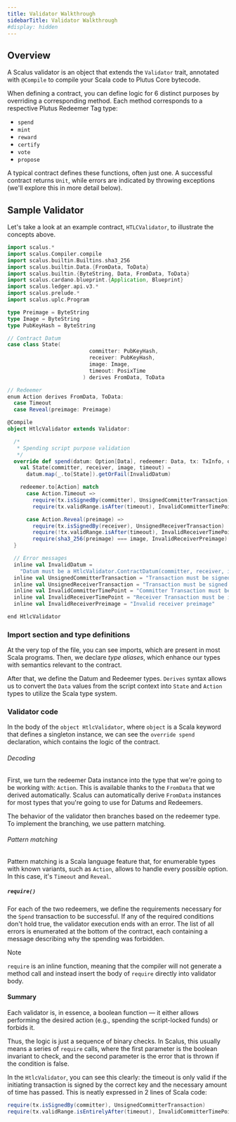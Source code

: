 ```yaml
---
title: Validator Walkthrough
sidebarTitle: Validator Walkthrough
#display: hidden
---
```


## Overview

A Scalus validator is an object that extends the `Validator` trait, annotated with `@Compile` to compile your Scala code to Plutus Core bytecode.

When defining a contract, you can define logic for 6 distinct purposes by overriding a corresponding method. Each
method corresponds to a respective Plutus Redeemer Tag type:

- `spend`
- `mint`
- `reward`
- `certify`
- `vote`
- `propose`

A typical contract defines these functions, often just one. A successful contract returns
`Unit`, while errors are indicated by throwing exceptions (we'll explore this in more detail below).

## Sample Validator

Let's take a look at an example contract, `HTLCValidator`, to illustrate the concepts above.

```scala
import scalus.*
import scalus.Compiler.compile
import scalus.builtin.Builtins.sha3_256
import scalus.builtin.Data.{FromData, ToData}
import scalus.builtin.{ByteString, Data, FromData, ToData}
import scalus.cardano.blueprint.{Application, Blueprint}
import scalus.ledger.api.v3.*
import scalus.prelude.*
import scalus.uplc.Program

type Preimage = ByteString
type Image = ByteString
type PubKeyHash = ByteString

// Contract Datum
case class State(
                          committer: PubKeyHash,
                          receiver: PubKeyHash,
                          image: Image,
                          timeout: PosixTime
                        ) derives FromData, ToData

// Redeemer
enum Action derives FromData, ToData:
  case Timeout
  case Reveal(preimage: Preimage)

@Compile
object HtlcValidator extends Validator:

  /*
   * Spending script purpose validation
   */
  override def spend(datum: Option[Data], redeemer: Data, tx: TxInfo, ownRef: TxOutRef): Unit = {
    val State(committer, receiver, image, timeout) =
      datum.map(_.to[State]).getOrFail(InvalidDatum)

    redeemer.to[Action] match
      case Action.Timeout =>
        require(tx.isSignedBy(committer), UnsignedCommitterTransaction)
        require(tx.validRange.isAfter(timeout), InvalidCommitterTimePoint)

      case Action.Reveal(preimage) =>
        require(tx.isSignedBy(receiver), UnsignedReceiverTransaction)
        require(!tx.validRange.isAfter(timeout), InvalidReceiverTimePoint)
        require(sha3_256(preimage) === image, InvalidReceiverPreimage)
  }

  // Error messages
  inline val InvalidDatum =
    "Datum must be a HtlcValidator.ContractDatum(committer, receiver, image, timeout)"
  inline val UnsignedCommitterTransaction = "Transaction must be signed by a committer"
  inline val UnsignedReceiverTransaction = "Transaction must be signed by a receiver"
  inline val InvalidCommitterTimePoint = "Committer Transaction must be exclusively after timeout"
  inline val InvalidReceiverTimePoint = "Receiver Transaction must be inclusively before timeout"
  inline val InvalidReceiverPreimage = "Invalid receiver preimage"

end HtlcValidator
```

### Import section and type definitions

At the very top of the file, you can see imports, which are present in most Scala programs.
Then, we declare *type aliases*, which enhance our types with semantics relevant to the contract.

After that, we define the Datum and Redeemer types. `Derives` syntax allows us to convert the `Data` values from
the script context into `State` and `Action` types to utilize the Scala type system.

### Validator code

In the body of the `object HtlcValidator`, where `object` is a Scala keyword that defines a singleton instance,
we can see the `override spend` declaration, which contains the logic of the contract.

###### Decoding

First, we turn the redeemer Data instance into the type that we're going to be working with: `Action`. This is available
thanks to the `FromData` that we derived automatically. Scalus can automatically derive `FromData` instances for most
types that you're going to use for Datums and Redeemers.

The behavior of the validator then branches based on the redeemer type. To implement the branching, we use pattern
matching.

###### Pattern matching
Pattern matching is a Scala language feature that, for enumerable types with known variants, such as `Action`,
allows to handle every possible option. In this case, it's `Timeout` and `Reveal`.

##### `require()`

For each of the two redeemers, we define the requirements necessary for the `Spend` transaction to be successful.
If any of the required conditions don't hold true, the validator execution ends with an error. The list of all errors
is enumerated at the bottom of the contract, each containing a message describing why the spending was forbidden.

> [!NOTE]
>
> `require` is an inline function, meaning that the compiler will not generate a method call and instead insert
> the body of `require` directly into validator body.

#### Summary

Each validator is, in essence, a boolean function — it either allows performing the desired action (e.g., spending
the script-locked funds) or forbids it.

Thus, the logic is just a sequence of binary checks.
In Scalus, this usually means a series of `require` calls, where the first parameter is the boolean invariant to check,
and the second parameter is the error that is thrown if the condition is false.

In the `HtlcValidator`, you can see this clearly: the timeout is only valid if the initiating transaction is signed by the
correct key and the necessary amount of time has passed.
This is neatly expressed in 2 lines of Scala code:

```scala
require(tx.isSignedBy(committer), UnsignedCommitterTransaction)
require(tx.validRange.isEntirelyAfter(timeout), InvalidCommitterTimePoint)
```
